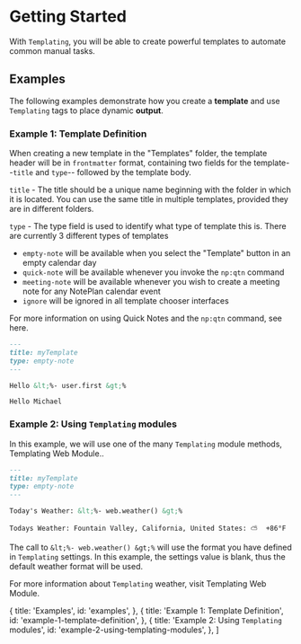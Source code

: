 
# Getting Started

With `Templating`, you will be able to create powerful templates to automate common manual tasks.

## Examples

The following examples demonstrate how you create a **template** and use `Templating` tags to place dynamic **output**.

### Example 1: Template Definition

When creating a new template in the "Templates" folder, the template header will be in `frontmatter` format, containing two fields for the template--`title` and `type`-- followed by the template body.

`title` - The title should be a unique name beginning with the folder in which it is located. You can use the same title in multiple templates, provided they are in different folders.

`type` - The type field is used to identify what type of template this is. There are currently 3 different types of templates

- `empty-note` will be available when you select the "Template" button in an empty calendar day
- `quick-note` will be available whenever you invoke the `np:qtn` command
- `meeting-note` will be available whenever you wish to create a meeting note for any NotePlan calendar event
- `ignore` will be ignored in all template chooser interfaces

For more information on using Quick Notes and the `np:qtn` command, see <Link href="templating-quicknotes">here</Link>.

```markdown
---
title: myTemplate
type: empty-note
---

Hello &lt;%- user.first &gt;%
```

```text
Hello Michael
```

### Example 2: Using `Templating` modules

In this example, we will use one of the many `Templating` module methods, <Link href="templating-modules-web">Templating Web Module.</Link>.

```markdown
---
title: myTemplate
type: empty-note
---

Today's Weather: &lt;%- web.weather() &gt;%
```

```text
Todays Weather: Fountain Valley, California, United States: ⛅️  +86°F
```

The call to `&lt;%- web.weather() &gt;%` will use the format you have defined in `Templating` <Link href="templating-settings">settings</Link>. In this example, the settings value is blank, thus the default weather format will be used.

For more information about `Templating` weather, visit <Link href="templating-modules-web">Templating Web Module</Link>.

  {
    title: 'Examples',
    id: 'examples',
  },
  {
    title: 'Example 1: Template Definition',
    id: 'example-1-template-definition',
  },
  {
    title: 'Example 2: Using `Templating` modules',
    id: 'example-2-using-templating-modules',
  },
]
